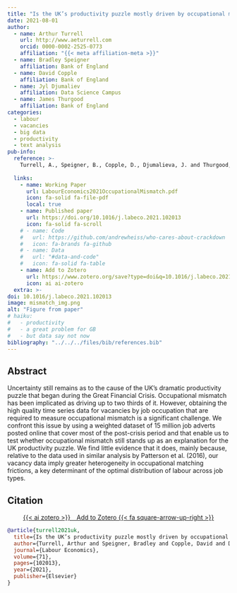 ```yaml
---
title: "Is the UK’s productivity puzzle mostly driven by occupational mismatch? An analysis using big data on job vacancies"
date: 2021-08-01
author:
  - name: Arthur Turrell
    url: http://www.aeturrell.com
    orcid: 0000-0002-2525-0773
    affiliation: "{{< meta affiliation-meta >}}"
  - name: Bradley Speigner
    affiliation: Bank of England
  - name: David Copple
    affiliation: Bank of England
  - name: Jyl Djumaliev
    affiliation: Data Science Campus
  - name: James Thurgood
    affiliation: Bank of England
categories: 
  - labour
  - vacancies
  - big data
  - productivity
  - text analysis
pub-info:
  reference: >-
    Turrell, A., Speigner, B., Copple, D., Djumalieva, J. and Thurgood, J., 2021. Is the UK’s productivity puzzle mostly driven by occupational mismatch? An analysis using big data on job vacancies. <i>Labour Economics</i>, 71, p.102013. doi: <a href="https://doi.org/10.1016/j.labeco.2021.102013"><code>10.1016/j.labeco.2021.102013</code></a>
    
  links:
    - name: Working Paper
      url: LabourEconomics2021OccupationalMismatch.pdf
      icon: fa-solid fa-file-pdf
      local: true
    - name: Published paper
      url: https://doi.org/10.1016/j.labeco.2021.102013
      icon: fa-solid fa-scroll
    # - name: Code
    #   url: https://github.com/andrewheiss/who-cares-about-crackdown
    #   icon: fa-brands fa-github
    # - name: Data
    #   url: "#data-and-code"
    #   icon: fa-solid fa-table
    - name: Add to Zotero
      url: https://www.zotero.org/save?type=doi&q=10.1016/j.labeco.2021.102013
      icon: ai ai-zotero
  extra: >-
doi: 10.1016/j.labeco.2021.102013
image: mismatch_img.png
alt: "Figure from paper"
# haiku:
#   - productivity
#   - a great problem for GB
#   - but data say not now
bibliography: "../../../files/bib/references.bib"
---
```


<!-- ![](mismatch_img.png){fig-align="center" width=80%} -->

<!-- ## Important links

- [Working paper / preprint](LabourEconomics2021OccupationalMismatch.pdf)
- [Published paper](https://doi.org/10.1016/j.labeco.2021.102013) -->

## Abstract

Uncertainty still remains as to the cause of the UK's dramatic productivity puzzle that began during the Great Financial Crisis. Occupational mismatch has been implicated as driving up to two thirds of it. However, obtaining the high quality time series data for vacancies by job occupation that are required to measure occupational mismatch is a significant challenge. We confront this issue by using a weighted dataset of 15 million job adverts posted online that cover most of the post-crisis period and that enable us to test whether occupational mismatch still stands up as an explanation for the UK productivity puzzle. We find little evidence that it does, mainly because, relative to the data used in similar analysis by Patterson et al. (2016), our vacancy data imply greater heterogeneity in occupational matching frictions, a key determinant of the optimal distribution of labour across job types.

## Citation

<p class="buttons" style="text-align:center;">
<a class="btn btn-danger" target="_blank" href="https://www.zotero.org/save?type=doi&q=10.1016/j.labeco.2021.102013">{{< ai zotero >}}&emsp;Add to Zotero {{< fa square-arrow-up-right >}}</a>
</p>

```bibtex
@article{turrell2021uk,
  title={Is the UK’s productivity puzzle mostly driven by occupational mismatch? An analysis using big data on job vacancies},
  author={Turrell, Arthur and Speigner, Bradley and Copple, David and Djumalieva, Jyldyz and Thurgood, James},
  journal={Labour Economics},
  volume={71},
  pages={102013},
  year={2021},
  publisher={Elsevier}
}
```
